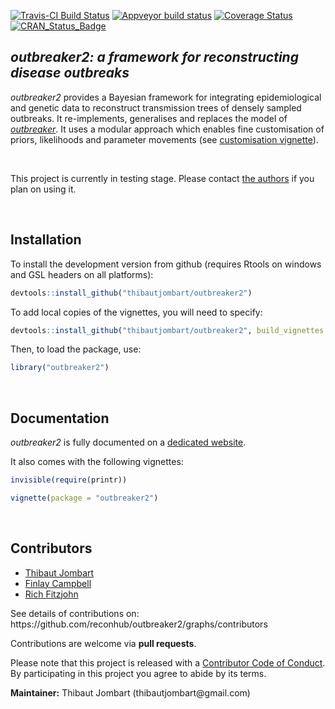 
[![Travis-CI Build Status](https://travis-ci.org/reconhub/outbreaker2.svg?branch=master)](https://travis-ci.org/reconhub/outbreaker2)
[![Appveyor build status](https://ci.appveyor.com/api/projects/status/yj449x0yqhphvcrt/branch/master?svg=true)](https://ci.appveyor.com/project/thibautjombart/outbreaker2/branch/master)
[![Coverage Status](https://codecov.io/github/reconhub/outbreaker2/coverage.svg?branch=master)](https://codecov.io/github/reconhub/outbreaker2?branch=master)
[![CRAN_Status_Badge](http://www.r-pkg.org/badges/version/outbreaker2)](https://cran.r-project.org/package=outbreaker2)



*outbreaker2: a framework for reconstructing disease outbreaks*
---------------------------------------------------------------

*outbreaker2* provides a Bayesian framework for integrating epidemiological and
 genetic data to reconstruct transmission trees of densely sampled outbreaks. It
 re-implements, generalises and replaces the model of
 [*outbreaker*](https://github.com/thibautjombart/outbreaker). It uses a modular
 approach which enables fine customisation of priors, likelihoods and parameter
 movements (see [customisation
 vignette](http://www.repidemicsconsortium.org/outbreaker2/articles/customisation.html)).


<br>

This project is currently in testing stage. Please contact [the
authors](mailto:thibautjombart@gmail.com) if you plan on using it.




<br>

Installation
-------------

To install the development version from github (requires Rtools on windows and
GSL headers on all platforms):

```r
devtools::install_github("thibautjombart/outbreaker2")
```

To add local copies of the vignettes, you will need to specify:
```r
devtools::install_github("thibautjombart/outbreaker2", build_vignettes = TRUE)
```

Then, to load the package, use:

```r
library("outbreaker2")
```



<br>

Documentation
-------------

*outbreaker2* is fully documented on a [dedicated
 website](http://www.repidemicsconsortium.org/outbreaker2/). 

It also comes with the following vignettes:

```r
invisible(require(printr))
```

```r
vignette(package = "outbreaker2")
```



<br>

Contributors
------------
- [Thibaut Jombart](https://github.com/thibautjombart)
- [Finlay Campbell](https://github.com/finlaycampbell)
- [Rich Fitzjohn](https://github.com/richfitz)


See details of contributions on: <br>
https://github.com/reconhub/outbreaker2/graphs/contributors



Contributions are welcome via **pull requests**.

Please note that this project is released with a [Contributor Code of
Conduct](CONDUCT.md). By participating in this project you agree to abide by its
terms.

**Maintainer:** Thibaut Jombart (thibautjombart@gmail.com)
